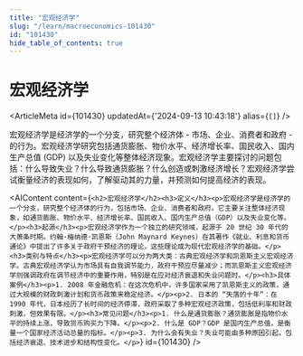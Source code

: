 ```yaml
---
title: "宏观经济学"
slug: "/learn/macroeconomics-101430"
id: "101430"
hide_table_of_contents: true
---
```



# 宏观经济学

<ArticleMeta id={101430} updatedAt={'2024-09-13 10:43:18'} alias={`[]`} />
<div className='border-solid border-b border-t-0 my-4 border-[var(--ifm-color-gray-300)]' />

宏观经济学是经济学的一个分支，研究整个经济体 - 市场、企业、消费者和政府 - 的行为。宏观经济学研究包括通货膨胀、物价水平、经济增长率、国民收入、国内生产总值 (GDP) 以及失业变化等整体经济现象。宏观经济学主要探讨的问题包括：什么导致失业？什么导致通货膨胀？什么创造或刺激经济增长？宏观经济学尝试衡量经济的表现如何，了解驱动其的力量，并预测如何提高经济的表现。

<AIContent content={`<h2>宏观经济学</h2><h3>定义</h3><p>宏观经济学是经济学的一个分支，研究整个经济体的行为，包括市场、企业、消费者和政府。它主要关注整体经济现象，如通货膨胀、物价水平、经济增长率、国民收入、国内生产总值（GDP）以及失业变化等。</p><h3>起源</h3><p>宏观经济学作为一个独立的研究领域，起源于 20 世纪 30 年代的大萧条时期。约翰·梅纳德·凯恩斯（John Maynard Keynes）在其著作《就业、利息和货币通论》中提出了许多关于政府干预经济的理论，这些理论成为现代宏观经济学的基础。</p><h3>类别与特点</h3><p>宏观经济学可以分为两大类：古典宏观经济学和凯恩斯主义宏观经济学。古典宏观经济学认为市场具有自我调节能力，政府干预应尽量减少；而凯恩斯主义宏观经济学则强调政府在调节经济中的重要作用，特别是在应对经济衰退和失业问题时。</p><h3>具体案例</h3><p>1. 2008 年金融危机：在这次危机中，许多国家采用了凯恩斯主义的政策，通过大规模的财政刺激计划和货币政策来稳定经济。</p><p>2. 日本的 “失落的十年”：在 1990 年代，日本经历了长时间的经济停滞，政府采取了多种宏观经济政策，包括低利率和财政刺激，但效果有限。</p><h3>常见问题</h3><p>1. 什么是通货膨胀？通货膨胀是指物价水平的持续上涨，导致货币购买力下降。</p><p>2. 什么是 GDP？GDP 是国内生产总值，是衡量一个国家经济活动总量的指标。</p><p>3. 为什么会有失业？失业可能由多种原因引起，包括经济衰退、技术进步和结构性变化。</p>`} id={101430} />
